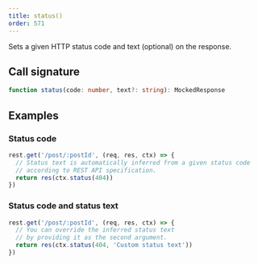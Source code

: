 ```yaml
---
title: status()
order: 571
---
```


Sets a given HTTP status code and text (optional) on the response.

## Call signature

```ts
function status(code: number, text?: string): MockedResponse
```

## Examples

### Status code

```js showLineNumbers focusedLines=2-4
rest.get('/post/:postId', (req, res, ctx) => {
  // Status text is automatically inferred from a given status code
  // according to REST API specification.
  return res(ctx.status(404))
})
```

### Status code and status text

```js showLineNumbers focusedLines=2-4
rest.get('/post/:postId', (req, res, ctx) => {
  // You can override the inferred status text
  // by providing it as the second argument.
  return res(ctx.status(404, 'Custom status text'))
})
```
